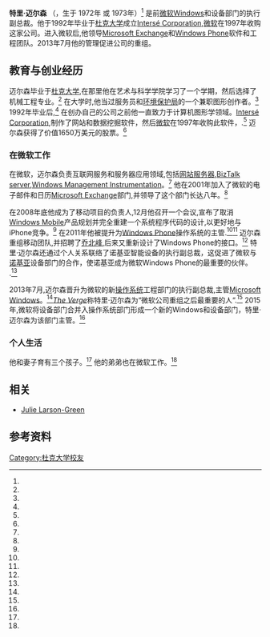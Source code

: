 {{Copyedit translation|||time=2015-08-13T09:59:53+00:00}} 
{{Infobox person
| name        = Terry Myerson
| image       = 
| birth_date  = {{Birth based on age as of date|40|2013|7|12}}<ref name="Verge: most important man"/>
| birth_place = 
| residence   = 美国[[华盛顿州|华盛顿州]]
| alma_mater  = [[杜克大学|杜克大学]]
| occupation  = 前[[微软|微软]]Windows和设备部门的执行副总裁
| website     = {{URL|http://news.microsoft.com/exec/terry-myerson/|Microsoft profile}}
| spouse      = 
}}

'''特里·迈尔森''' （{{lang-en|Terry Myerson}}，生于 1972年 或 1973年）<ref name="Verge: most important man"/> 是前[[微软|微软]]Windows和设备部门的执行副总裁。他于1992年毕业于[[杜克大学|杜克大学]]成立[[Intersé_Corporation|Intersé Corporation]],[[微软|微软]]在1997年收购这家公司。进入微软后,他领导[[Microsoft_Exchange_Server|Microsoft Exchange]]和[[Windows_Phone|Windows Phone]]软件和工程团队。2013年7月他的管理促进公司的重组。

== 教育与创业经历 ==

迈尔森毕业于[[杜克大学|杜克大学]],在那里他在艺术与科学学院学习了一个学期，然后选择了机械工程专业。<ref name="Verge: most important man"/> 在大学时,他当过服务员和[[环境保护局|环境保护局]]的一个兼职图形创作者。<ref name="Verge: most important man"/> 1992年毕业后,<ref name="Duke Pratt release"/> 在创办自己的公司之前他一直致力于计算机图形学领域。[[Intersé_Corporation|Intersé Corporation]],制作了网站和数据挖掘软件，然后[[微软|微软]]在1997年收购此软件，.<ref name="Verge: most important man"/> 迈尔森获得了价值1650万美元的股票。<ref name="Verge: most important man"/>

=== 在微软工作 ===
在微软，迈尔森负责互联网服务和服务器应用领域,包括[[网站服务器|网站服务器]],[[BizTalk_server|BizTalk server]],[[Windows_Management_Instrumentation|Windows Management Instrumentation]]。<ref name="Verge: most important man" /> 他在2001年加入了微软的电子邮件和日历[[Microsoft_Exchange_Server|Microsoft Exchange]]部门,并领导了这个部门长达八年。<ref name="Verge: most important man" />

在2008年底他成为了移动项目的负责人,12月他召开一个会议,宣布了取消[[Windows_Mobile|Windows Mobile]]产品规划并完全重建一个系统程序代码的设计,以更好地与iPhone竞争。<ref name="Verge: most important man"/> 在2011年他被提升为[[Windows_Phone|Windows Phone]]操作系统的主管.<ref name="Verge: most important man"/><ref name="Engadget 2013 April"/> 迈尔森重组移动团队,并招聘了[[乔北峰|乔北峰]],后来又重新设计了Windows Phone的接口。<ref name="Verge: most important man"/> 特里·迈尔森还通过个人关系联络了诺基亚智能设备的执行副总裁，这促进了微软与[[诺基亚|诺基亚]]设备部门的合作，使诺基亚成为微软Windows Phone的最重要的伙伴。
.<ref name="Verge: most important man"/>

2013年7月,迈尔森晋升为微软的新[[操作系统|操作系统]]工程部门的执行副总裁,主管[[Microsoft_Windows|Microsoft Windows]]。<ref name="Verge: most important man"/>''[[The_Verge|The Verge]]''称特里·迈尔森为“微软公司重组之后最重要的人“.<ref name="Verge: most important man"/>  2015年,微软将设备部门合并入操作系统部门形成一个新的Windows和设备部门，特里·迈尔森为该部门主管。<ref name="Arstech June 2015" />

=== 个人生活 ===
他和妻子育有三个孩子。<ref name="Microsoft profile" /> 他的弟弟也在微软工作。<ref name="Verge: most important man" />

== 相关 ==
{{Portal|微软}}
* [[Julie_Larson-Green|Julie Larson-Green]]

== 参考资料 ==

{{reflist|1|refs=

<ref name="Duke Pratt release">{{cite press release |url=http://www.pratt.duke.edu/news/terry-myerson |title=Terry Myerson |last1=Broom |first1=Bethany |date=October 16, 1998 |publisher=[[Edmund_T._Pratt_Jr._School_of_Engineering|Duke Pratt School of Engineering]] |accessdate=July 15, 2013 |archiveurl=https://www.webcitation.org/6I7dNuyFB?url=http://www.pratt.duke.edu/news/terry-myerson |archivedate=2013-07-15 |deadurl=no }}</ref>

<ref name="Engadget 2013 April">{{cite web |url=http://www.engadget.com/2013/04/16/microsoft-terry-myerson-on-iphone-android-windows-phone/ |title=Microsoft's Terry Myerson senses no urgency with iOS, calls Android 'a mess,' says WP8 is most successful in non-subsidized markets |last1=Murph |first1=Darren |date=April 16, 2013 |work=[[Engadget|Engadget]] |publisher=[[AOL_Tech|AOL Tech]] |accessdate=July 15, 2013 |archiveurl=https://www.webcitation.org/6I7fRLKZM?url=http://www.engadget.com/2013/04/16/microsoft-terry-myerson-on-iphone-android-windows-phone/ |archivedate=2013-07-15 |deadurl=no }}</ref>

<ref name="Microsoft profile">{{cite press release |url=http://www.microsoft.com/en-us/news/exec/myerson/ |title=Terry Myerson: Executive Vice President, Operating Systems |date=July 11, 2013 |publisher=[[Microsoft|Microsoft]] News Center |accessdate=July 14, 2013 |archiveurl=https://www.webcitation.org/6I7aaDcL9?url=http://www.microsoft.com/en-us/news/exec/myerson/ |archivedate=2013-07-15 |deadurl=no }}</ref>

<ref name="Verge: most important man">{{cite web |url=http://www.theverge.com/2013/7/12/4515830/terry-myerson-microsoft-windows-reorganization |title=Meet Terry Myerson, the most important man at Microsoft |last1=Jeffries |first1=Adrianne |date=July 12, 2013 |work=[[The_Verge|The Verge]] |publisher=[[Vox_Media|Vox Media]] |accessdate=July 14, 2013 |archiveurl=https://www.webcitation.org/6I7ZZ5V6E?url=http://www.theverge.com/2013/7/12/4515830/terry-myerson-microsoft-windows-reorganization |archivedate=2013-07-15 |deadurl=no }}</ref>

<ref name="Arstech June 2015">{{cite web | url=http://arstechnica.com/business/2015/06/stephen-elop-out-as-microsoft-merges-windows-and-devices-groups/ | title=Stephen Elop out as Microsoft merges Windows and devices groups | work=[[Ars_Technica|Ars Technica]] | publisher=[[Condé_Nast|Condé Nast]] | first=Peter | last=Bright | date=June 17, 2015 | accessdate=July 7, 2015 | archive-date=2015-07-09 | archive-url=https://web.archive.org/web/20150709034012/http://arstechnica.com/business/2015/06/stephen-elop-out-as-microsoft-merges-windows-and-devices-groups/ | dead-url=no }}</ref>

}}

{{Microsoft}}

{{DEFAULTSORT:Myerson, Terry}}
[[Category:杜克大学校友|Category:杜克大学校友]]